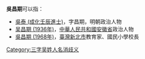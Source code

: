 '''吳昌期'''可以指：
* [[吳泰_(成化壬辰進士)|吳泰 (成化壬辰進士)]]，字昌期，明朝政治人物
* [[吴昌期_(1936年)|吴昌期 (1936年)]]，[[中華人民共和國|中華人民共和國]][[安徽省|安徽省]]政治人物
* [[吳昌期_(1968年)|吳昌期 (1968年)]]，[[臺灣|臺灣]][[新北市|新北市]]教育家、國民小學校長
{{disambig}}

[[Category:三字吴姓人名消歧义|Category:三字吴姓人名消歧义]]